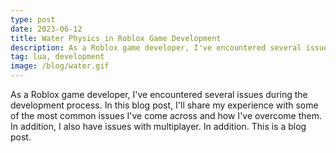 ```yaml
---
type: post
date: 2023-06-12
title: Water Physics in Roblox Game Development
description: As a Roblox game developer, I've encountered several issues during the development process. In this blog post, I'll share my experience with some of the most common issues I've come across and how I've overcome them.
tag: lua, development
image: /blog/water.gif
---
```


As a Roblox game developer, I've encountered several issues during the development process. In this blog post, I'll share my experience with some of the most common issues I've come across and how I've overcome them.
In addition, I also have issues with multiplayer.
In addition. This is a blog post.
